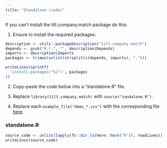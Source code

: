 ```yaml
---
title: "Standalone (code)"
---
```


If you can't install the tilt.company.match package do this:

1. Ensure to install the required packages:

```r
description <- utils::packageDescription("tilt.company.match")
depends <- gsub("R.*,", "", description$Depends)
imports <- description$Imports
packages <- trimws(unlist(strsplit(c(depends, imports), ",")))

writeLines(sprintf(
  'install.packages("%s")', packages
))
```

2. Copy-paste the code below into a "standalone.R" file.

3. Replace `library(tilt.company.match)` with `source("sandalone.R")`.

4. Replace each `example_file("demo_*.csv")` with the corresponding file [here](https://github.com/2DegreesInvesting/tilt.company.match/tree/main/inst/extdata).

### standalone.R

```r
source_code <- unlist(lapply(fs::dir_ls(here::here("R")), readLines))
writeLines(source_code)
```

